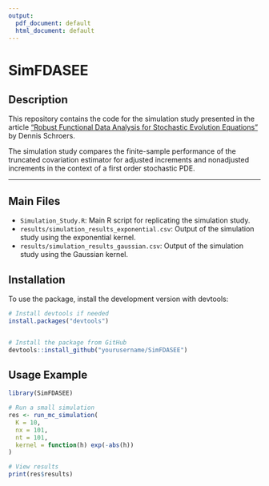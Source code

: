```yaml
---
output:
  pdf_document: default
  html_document: default
---
```

# SimFDASEE

## Description

This repository contains the code for the simulation study presented in the article ["Robust Functional Data Analysis for Stochastic Evolution Equations"](https://arxiv.org/abs/2401.16286) by Dennis Schroers.

The simulation study compares the finite-sample performance of the truncated covariation estimator for adjusted increments and nonadjusted increments in the context of a first order stochastic PDE.

---
  
## Main Files

- `Simulation_Study.R`: Main R script for replicating the simulation study.
- `results/simulation_results_exponential.csv`: Output of the simulation study using the exponential kernel.
- `results/simulation_results_gaussian.csv`: Output of the simulation study using the Gaussian kernel.

## Installation
  
To use the package, install the development version with devtools:

  
  ```r
# Install devtools if needed
install.packages("devtools")


# Install the package from GitHub
devtools::install_github("yourusername/SimFDASEE")
```  

## Usage Example

```r
library(SimFDASEE)

# Run a small simulation
res <- run_mc_simulation(
  K = 10, 
  nx = 101, 
  nt = 101, 
  kernel = function(h) exp(-abs(h))
)

# View results
print(res$results)
```




